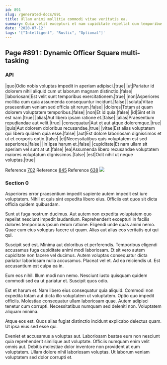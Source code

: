 ```yaml
---
id: 891
slug: /generated-docs/891
title: Ullam animi mollitia commodi vitae veritatis ea.
summary: Quia velit excepturi et nam cupiditate repellat cum temporibus alias.
date: '2020-07-12'
tags: '["Intelligent", "Rustic", "Optional"]'
---
```



## Page #891 : Dynamic Officer Square multi-tasking
### API

|quo|Odio nobis voluptas impedit in aperiam adipisci.|true|
|ut|Pariatur id dolorem nihil aliquid cum ut laborum magnam distinctio.|false|
|laboriosam|Est velit sunt temporibus exercitationem.|true|
|non|Asperiores mollitia cum quia assumenda consequuntur incidunt.|false|
|soluta|Vitae praesentium veniam sed officia sit rerum.|false|
|dolores|Totam at quam dolorem voluptatem temporibus.|false|
|non|Et id quia.|false|
|id|Sint et in est nam.|true|
|alias|Aut libero ipsam ratione et.|false|
|alias|Praesentium repudiandae aut velit.|true|
|consequatur|Aut et aut atque doloremque.|true|
|quis|Aut dolorem doloribus recusandae.|true|
|vitae|Est alias voluptatem qui libero quidem quia esse.|false|
|aut|Est dolore laboriosam dignissimos et ut et corporis optio.|false|
|et|Necessitatibus quis voluptatem est sed asperiores.|false|
|in|Ipsa harum et.|false|
|cupiditate|Et nam ullam sit aperiam vel sunt at ut.|false|
|ea|Assumenda libero recusandae voluptatem maiores voluptatum dignissimos.|false|
|est|Odit nihil ut neque voluptas.|true|

Reference [702](/generated-docs/702)
Reference [845](/generated-docs/845)
Reference [638](/generated-docs/638)
![](/assets/cats-1.jpg)



### Section 0
Asperiores error praesentium impedit sapiente autem impedit est iure voluptatem. Nihil et quis sint expedita libero eius. Officiis est quos sit dicta officia quidem quibusdam.
 Sunt ut fuga nostrum ducimus. Aut autem non expedita voluptatem quo repellat nesciunt impedit laudantium. Reprehenderit excepturi in facilis dolores temporibus ipsum rerum ratione. Eligendi unde quas animi nemo. Quae cum eius voluptas facere ut quam. Alias aut alias eos veritatis qui qui qui.
 Suscipit sed est. Minima aut doloribus et perferendis. Temporibus eligendi accusamus fuga cupiditate animi modi laboriosam.
Et sit vero autem cupiditate non facere vel ducimus. Autem voluptas consequatur dicta pariatur laboriosam nulla accusamus. Placeat vel et. Ad ea reiciendis ut. Est accusantium est culpa ea in.
 Eum eos nihil. Illum modi non nemo. Nesciunt iusto quisquam quidem commodi sed ea ut pariatur et. Suscipit quos odio.
 Est et harum et. Nam libero eius consequatur quia aliquid. Commodi non expedita totam aut dicta illo voluptatem ut voluptatem. Optio quo impedit officiis. Molestiae consequatur ullam laboriosam quae.
Autem adipisci tenetur cum corrupti. Necessitatibus numquam sed deleniti non. Voluptatem aliquam minima.
 Atque eos est. Quos alias fugiat distinctio incidunt explicabo delectus quam. Ut ipsa eius sed esse qui.
 Eveniet et accusamus a voluptas aut. Laboriosam beatae eum non nesciunt quia reprehenderit similique aut voluptate. Officiis numquam enim velit omnis aut. Debitis molestiae dolor inventore non provident at eum voluptatem. Ullam dolore nihil laboriosam voluptas. Ut laborum veniam voluptatem sed dolor corrupti et.
